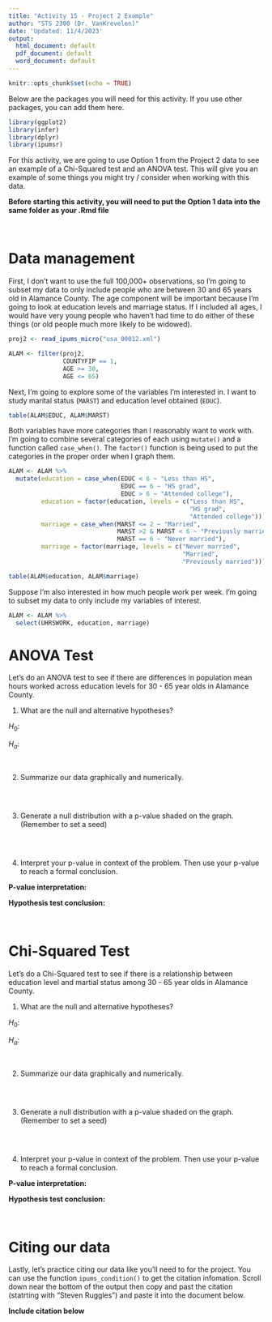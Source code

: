 ```yaml
---
title: "Activity 15 - Project 2 Example"
author: "STS 2300 (Dr. VanKrevelen)"
date: 'Updated: 11/4/2023'
output:
  html_document: default
  pdf_document: default
  word_document: default
---
```


```r
knitr::opts_chunk$set(echo = TRUE)
```

Below are the packages you will need for this activity. If you use other packages, you can add them here.

```r
library(ggplot2)
library(infer)
library(dplyr)
library(ipumsr)
```

For this activity, we are going to use Option 1 from the Project 2 data to see an example of a Chi-Squared test and an ANOVA test. This will give you an example of some things you might try / consider when working with this data.

**Before starting this activity, you will need to put the Option 1 data into the same folder as your .Rmd file**

<br>


# Data management

First, I don't want to use the full 100,000+ observations, so I'm going to subset my data to only include people who are between 30 and 65 years old in Alamance County. The age component will be important because I'm going to look at education levels and marriage status. If I included all ages, I would have very young people who haven't had time to do either of these things (or old people much more likely to be widowed).

```r
proj2 <- read_ipums_micro("usa_00012.xml")

ALAM <- filter(proj2, 
               COUNTYFIP == 1,
               AGE >= 30,
               AGE <= 65)
```



Next, I'm going to explore some of the variables I'm interested in. I want to study marital status (`MARST`) and education level obtained (`EDUC`). 

```r
table(ALAM$EDUC, ALAM$MARST)
```


Both variables have more categories than I reasonably want to work with. I'm going to combine several categories of each using `mutate()` and a function called `case_when()`. The `factor()` function is being used to put the categories in the proper order when I graph them.

```r
ALAM <- ALAM %>%
  mutate(education = case_when(EDUC < 6 ~ "Less than HS",
                               EDUC == 6 ~ "HS grad",
                               EDUC > 6 ~ "Attended college"),
         education = factor(education, levels = c("Less than HS",
                                                  "HS grad",
                                                  "Attended college")),
         marriage = case_when(MARST <= 2 ~ "Married",
                              MARST >2 & MARST < 6 ~ "Previously married",
                              MARST == 6 ~ "Never married"),
         marriage = factor(marriage, levels = c("Never married",
                                                "Married",
                                                "Previously married")))

table(ALAM$education, ALAM$marriage)
```


Suppose I'm also interested in how much people work per week. I'm going to subset my data to only include my variables of interest.

```r
ALAM <- ALAM %>%
  select(UHRSWORK, education, marriage)
```


# ANOVA Test

Let's do an ANOVA test to see if there are differences in population mean hours worked across education levels for 30 - 65 year olds in Alamance County.

1. What are the null and alternative hypotheses?

$H_0:$

$H_a:$

<br>


2. Summarize our data graphically and numerically.

```r

```

<br>


3. Generate a null distribution with a p-value shaded on the graph. (Remember to set a seed)

```r

```

<br>


4. Interpret your p-value in context of the problem. Then use your p-value to reach a formal conclusion.

**P-value interpretation:**

**Hypothesis test conclusion:**

<br>



# Chi-Squared Test

Let's do a Chi-Squared test to see if there is a relationship between education level and martial status among 30 - 65 year olds in Alamance County.

1. What are the null and alternative hypotheses?

$H_0:$

$H_a:$

<br>


2. Summarize our data graphically and numerically.

```r

```

<br>


3. Generate a null distribution with a p-value shaded on the graph. (Remember to set a seed)

```r

```

<br>


4. Interpret your p-value in context of the problem. Then use your p-value to reach a formal conclusion.

**P-value interpretation:**

**Hypothesis test conclusion:**

<br>



# Citing our data

Lastly, let's practice citing our data like you'll need to for the project. You can use the function `ipums_condition()` to get the citation infomation. Scroll down near the bottom of the output then copy and past the citation (statrting with "Steven Ruggles") and paste it into the document below.

**Include citation below**
